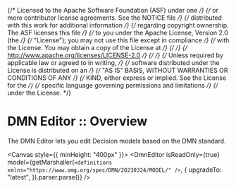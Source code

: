 {/* Licensed to the Apache Software Foundation (ASF) under one */}
{/* or more contributor license agreements. See the NOTICE file */}
{/* distributed with this work for additional information */}
{/* regarding copyright ownership. The ASF licenses this file */}
{/* to you under the Apache License, Version 2.0 (the */}
{/* "License"); you may not use this file except in compliance */}
{/* with the License. You may obtain a copy of the License at */}
{/*  */}
{/* http://www.apache.org/licenses/LICENSE-2.0 */}
{/*  */}
{/* Unless required by applicable law or agreed to in writing, */}
{/* software distributed under the License is distributed on an */}
{/* "AS IS" BASIS, WITHOUT WARRANTIES OR CONDITIONS OF ANY */}
{/* KIND, either express or implied. See the License for the */}
{/* specific language governing permissions and limitations */}
{/* under the License. */}



<Meta title="Reference/Overview" />

# DMN Editor :: Overview

The DMN Editor lets you edit Decision models based on the DMN standard.

<Canvas style={{ minHeight: "400px" }}>
  <DmnEditor
    isReadOnly={true}
    model={getMarshaller(`<definitions xmlns="https://www.omg.org/spec/DMN/20230324/MODEL/" />`, {
      upgradeTo: "latest",
    }).parser.parse()}
  />
</Canvas>
